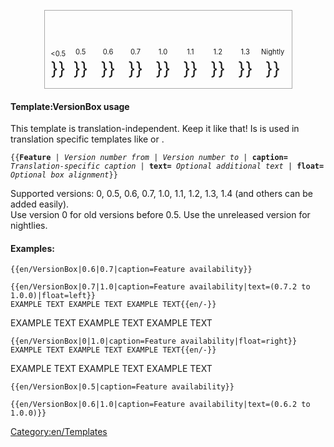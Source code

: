 <includeonly>
<div style="width: 395px; border: 1px solid darkgray; cellpadding: 0px; text-align: center; margin-right:auto; margin-left:auto; float: {{{float}}};">
<span style="font-size:80%; line-height: 0.8;">'''{{{caption}}}''' <span style="color:green">{{{text|}}}</span></span><br/>
<div style="display:inline-block;">
<span style="font-size:80%; width:40px;">&lt;0.5</span><br/>
<span style="font-size:200%;"> {{en/Checkbox|{{#ifexpr:{{{1}}} < 0.5|yes|no}}}} </span></div>
<div style="display:inline-block;">
<span style="float: left; font-size:80%; width:40px; text-align: center">0.5</span><br/>
<span style="font-size:200%;"> {{en/Checkbox|{{#ifexpr:({{{1}}} <= 0.5) and (0.5 <= {{{2|99}}})|yes|no}}}} </span></div>
<div style="display:inline-block;">
<span style="float: left; font-size:80%; width:40px; text-align: center">0.6</span><br/>
<span style="font-size:200%;"> {{en/Checkbox|{{#ifexpr:({{{1}}} <= 0.6) and (0.6 <= {{{2|99}}})|yes|no}}}} </span></div>
<div style="display:inline-block;">
<span style="float: left; font-size:80%; width:40px; text-align: center">0.7</span><br/>
<span style="font-size:200%;"> {{en/Checkbox|{{#ifexpr:({{{1}}} <= 0.7) and (0.7 <= {{{2|99}}})|yes|no}}}} </span></div>
<div style="display:inline-block;">
<span style="float: left; font-size:80%; width:40px; text-align: center">1.0</span><br/>
<span style="font-size:200%;"> {{en/Checkbox|{{#ifexpr:({{{1}}} <= 1.0) and (1.0 <= {{{2|99}}})|yes|no}}}} </span></div>
<div style="display:inline-block;">
<span style="float: left; font-size:80%; width:40px; text-align: center">1.1</span><br/>
<span style="font-size:200%;"> {{en/Checkbox|{{#ifexpr:({{{1}}} <= 1.1) and (1.1 <= {{{2|99}}})|yes|no}}}} </span></div>
<div style="display:inline-block;">
<span style="float: left; font-size:80%; width:40px; text-align: center">1.2</span><br/>
<span style="font-size:200%;"> {{en/Checkbox|{{#ifexpr:({{{1}}} <= 1.2) and (1.2 <= {{{2|99}}})|yes|no}}}} </span></div>
<div style="display:inline-block;">
<span style="float: left; font-size:80%; width:40px; text-align: center">1.3</span><br/>
<span style="font-size:200%;"> {{en/Checkbox|{{#ifexpr:({{{1}}} <= 1.3) and (1.3 <= {{{2|99}}})|yes|no}}}} </span></div>
<div style="display:inline-block;">
<span style="float: left; font-size:80%; width:40px; text-align: center">Nightly</span><br/>
<span style="font-size:200%;"> {{en/Checkbox|{{#ifexpr:({{{1}}} <= 1.4) and (1.3 <= {{{2|99}}})|yes|no}}}} </span></div>
</div></includeonly><noinclude>

====Template:VersionBox usage====
This template is translation-independent. Keep it like that! Is is used in translation specific templates like {{en/S|en/Feature}} or {{en/S|en/Feature period}}.

<tt>
<nowiki>{{</nowiki>'''Feature''' | ''Version number from'' | ''Version number to'' | '''caption=''' ''Translation-specific caption'' | '''text=''' ''Optional additional text'' | '''float=''' ''Optional box alignment''<nowiki>}}</nowiki>
</tt>

Supported versions: 0, 0.5, 0.6, 0.7, 1.0, 1.1, 1.2, 1.3, 1.4 (and others can be added easily).<br/>
Use version 0 for old versions before 0.5. Use the unreleased version for nightlies.

====Examples:====
<pre>{{en/VersionBox|0.6|0.7|caption=Feature availability}}</pre>
{{en/VersionBox|0.6|0.7|caption=Feature availability}}

<pre>{{en/VersionBox|0.7|1.0|caption=Feature availability|text=(0.7.2 to 1.0.0)|float=left}}
EXAMPLE TEXT EXAMPLE TEXT EXAMPLE TEXT{{en/-}}</pre>
{{en/VersionBox|0.7|1.0|caption=Feature availability|text=(0.7.2 to 1.0.0)|float=left}}
EXAMPLE TEXT EXAMPLE TEXT EXAMPLE TEXT{{en/-}}

<pre>{{en/VersionBox|0|1.0|caption=Feature availability|float=right}}
EXAMPLE TEXT EXAMPLE TEXT EXAMPLE TEXT{{en/-}}</pre>
{{en/VersionBox|0|1.0|caption=Feature availability|float=right}}
EXAMPLE TEXT EXAMPLE TEXT EXAMPLE TEXT{{en/-}}

<pre>{{en/VersionBox|0.5|caption=Feature availability}}</pre>
{{en/VersionBox|0.5|caption=Feature availability}}

<pre>{{en/VersionBox|0.6|1.0|caption=Feature availability|text=(0.6.2 to 1.0.0)}}</pre>
{{en/VersionBox|0.6|1.0|caption=Feature availability|text=(0.6.2 to 1.0.0)}}


[[Category:en/Templates]]
</noinclude>